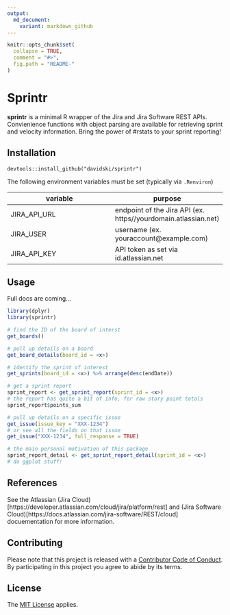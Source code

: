 ```yaml
---
output:
  md_document:
    variant: markdown_github
---
```


<!-- README.md is generated from README.Rmd. Please edit that file -->

```r
knitr::opts_chunk$set(
  collapse = TRUE,
  comment = "#>",
  fig.path = "README-"
)
```

# Sprintr

**sprintr** is a minimal R wrapper of the Jira and Jira Software REST APIs. 
Convienience functions with object parsing are available for retrieving sprint 
and velocity information. Bring the power of #rstats to your sprint reporting!

## Installation

`devtools::install_github("davidski/sprintr")`

The following environment variables must be set (typically via `.Renviron`)

| variable | purpose |
|----------|---------|
| JIRA_API_URL | endpoint of the Jira API (ex. https//yourdomain.atlassian.net) |
| JIRA_USER | username (ex. youraccount@example.com) |
| JIRA_API_KEY | API token as set via id.atlassian.net |

## Usage

Full docs are coming...

```r
library(dplyr)
library(sprintr)

# find the ID of the board of interst
get_boards()

# pull up details on a board
get_board_details(board_id = <x>)

# identify the sprint of interest
get_sprints(board_id = <x>) %>% arrange(desc(endDate))

# get a sprint report
sprint_report <- get_sprint_report(sprint_id = <x>)
# the report has quite a bit of info, for raw story point totals
sprint_report$points_sum

# pull up details on a specific issue
get_issue(issue_key = "XXX-1234")
# or see all the fields on that issue
get_issue("XXX-1234", full_response = TRUE)

# the main personal motivation of this package
sprint_report_detail <- get_sprint_report_detail(sprint_id = <x>)
# do ggplot stuff!
```

## References

See the Atlassian (Jira Cloud)[https://developer.atlassian.com/cloud/jira/platform/rest]
and (Jira Software Cloud)[https://docs.atlassian.com/jira-software/REST/cloud] 
docuementation for more information.

## Contributing

Please note that this project is released with a [Contributor Code of Conduct](CONDUCT.md). By participating in this project you agree to abide by its terms.

## License

The [MIT License](LICENSE) applies.
